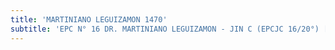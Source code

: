 ```yaml
---
title: 'MARTINIANO LEGUIZAMON 1470'
subtitle: 'EPC N° 16 DR. MARTINIANO LEGUIZAMON - JIN C (EPCJC 16/20°) [S]'
---
```


#
